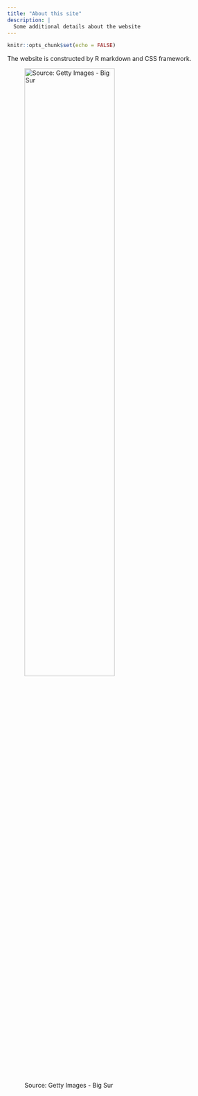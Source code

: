 ```yaml
---
title: "About this site"
description: |
  Some additional details about the website
---
```


```r
knitr::opts_chunk$set(echo = FALSE)
```


The website is constructed by R markdown and CSS framework.

![Source: Getty Images - Big Sur](images/image.jpg){height=60% width=70% } 



